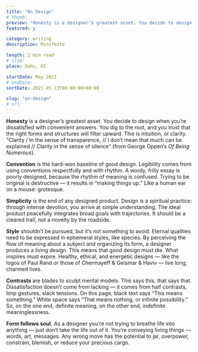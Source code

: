 ```yaml
---
title: "On Design"
# thumb:
preview: "Honesty is a designer’s greatest asset. You decide to design when you’re dissatisfied with convenient answers. You dig to the root, and you trust that the right forms and structures will filter upward. This is intuition, or clarity. “Clarity / In the sense of transparence, // I don’t mean that much can be explained // Clarity in the sense of silence” (from George Oppen’s Of Being Numerous)."
featured: y

category: writing
description: Minifesto

length: 2 min read
# size:
place: Oahu, HI

startDate: May 2021
# endDate:
sortDate: 2021-05-13T00:00:00+00:00

slug: "on-design"
# url:
---
```


**Honesty** is a designer’s greatest asset. You decide to design when you’re dissatisfied with convenient answers. You dig to the root, and you trust that the right forms and structures will filter upward. This is intuition, or clarity. “Clarity / In the sense of transparence, // I don’t mean that much can be explained // Clarity in the sense of silence” (from George Oppen’s _Of Being Numerous_).

**Convention** is the hard-won baseline of good design. Legibility comes from using conventions respectfully and with rhythm. A wordy, frilly essay is poorly designed, because the rhythm of meaning is confused. Trying to be original is destructive — it results in “making things up.” Like a human ear on a mouse: grotesque.

**Simplicity** is the end of any designed product. Design is a spiritual practice: through intense devotion, you arrive at simple understanding. The ideal product peacefully integrates broad goals with trajectories. It should be a cleared trail, not a novelty by the roadside.

**Style** shouldn’t be pursued, but it’s not something to avoid. Eternal qualities need to be expressed in ephemeral styles, like species. By perceiving the flow of meaning about a subject and organizing its form, a designer produces a living design. This means that good design must die. What inspires must expire. Healthy, ethical, and energetic designs — like the logos of Paul Rand or those of Chermayeff & Geismar & Haviv — live long, charmed lives.

**Contrasts** are blades to sculpt mental models. This says this, that says that. Dissatisfaction doesn’t come from lacking — it comes from half contrasts, limp gestures, slack tensions. On this page, black text says “This means something.” White space says “That means nothing, or infinite possibility.” So, on the one end, definite meaning, on the other end, indefinite meaninglessness.

**Form follows soul.** As a designer you’re not trying to breathe life into anything — just don’t take the life out of it. You’re conveying living things — words, art, messages. Any wrong move has the potential to jar, overpower, constrain, blemish, or reduce your precious cargo.
